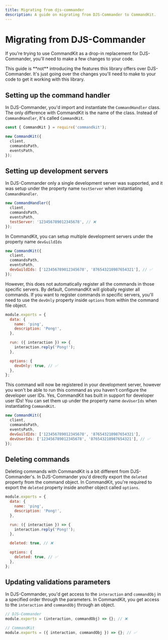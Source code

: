 ```yaml
---
title: Migrating from djs-commander
description: A guide on migrating from DJS-Commander to CommandKit.
---
```


# Migrating from DJS-Commander

If you're trying to use CommandKit as a drop-in replacement for DJS-Commander, you'll need to make a few changes to your code.

<Callout type="warn">
  This guide is **not** introducing the features this library offers over
  DJS-Commander. It's just going over the changes you'll need to make to your
  code to get it working with this library.
</Callout>

## Setting up the command handler

In DJS-Commander, you'd import and instantiate the `CommandHandler` class. The only difference with CommandKit is the name of the class. Instead of `CommandHandler`, it's called `CommandKit`.

```js
const { CommandKit } = require('commandkit');

new CommandKit({
  client,
  commandsPath,
  eventsPath,
});
```

## Setting up development servers

In DJS-Commander only a single development server was supported, and it was setup under the property name `testServer` when instantiating `CommandHandler`.

```js
new CommandHandler({
  client,
  commandsPath,
  eventsPath,
  testServer: '123456789012345678', // ❌
});
```

In CommandKit, you can setup multiple development servers under the property name `devGuildIds`

```js
new CommandKit({
  client,
  commandsPath,
  eventsPath,
  devGuildIds: ['123456789012345678', '876543210987654321'], // ✅
});
```

However, this does not automatically register all the commands in those specific servers. By default, CommandKit will globally register all commands. If you want to register commands in specific servers, you'll need to use the `devOnly` property inside `options` from within the command file object.

```js
module.exports = {
  data: {
    name: 'ping',
    description: 'Pong!',
  },

  run: ({ interaction }) => {
    interaction.reply('Pong!');
  },

  options: {
    devOnly: true, // ✅
  },
};
```

This command will now be registered in your development server, however you won't be able to run this command as you haven't configure the developer user IDs. Yes, CommandKit has built in support for developer user IDs! You can set them up under the property name `devUserIds` when instantiating `CommandKit`.

```js
new CommandKit({
  client,
  commandsPath,
  eventsPath,
  devGuildIds: ['123456789012345678', '876543210987654321'],
  devUserIds: ['123456789012345678', '876543210987654321'], // ✅
});
```

## Deleting commands

Deleting commands with CommandKit is a bit different from DJS-Commander's. In DJS-Commander you'd directly export the `deleted` property from the command object. In CommandKit, you're required to export the `deleted` property inside another object called `options`.

```js
module.exports = {
  data: {
    name: 'ping',
    description: 'Pong!',
  },

  run: ({ interaction }) => {
    interaction.reply('Pong!');
  },

  deleted: true, // ❌

  options: {
    deleted: true, // ✅
  },
};
```

## Updating validations parameters

In DJS-Commander, you'd get access to the `interaction` and `commandObj` in a specified order through the parameters. In CommandKit, you get access to the `interaction` and `commandObj` through an object.

```js
// DJS-Commander
module.exports = (interaction, commandObj) => {}; // ❌

// CommandKit
module.exports = ({ interaction, commandObj }) => {}; // ✅
```
